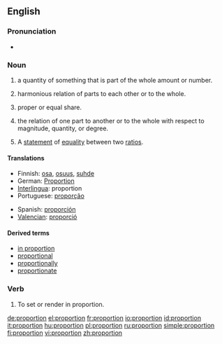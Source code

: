 ==English==

===Pronunciation===
*{{audio|en-us-proportion.ogg|Audio (US)}}

===Noun===
{{en-noun|s|-}}

# {{countable}} a quantity of something that is part of the whole amount or number.
# {{uncountable}} harmonious relation of parts to each other or to the whole.
# {{countable}} proper or equal share.
# {{uncountable}} the relation of one part to another or to the whole with respect to magnitude, quantity, or degree.
# {{context|mathematics|countable}} A [[statement]] of [[equality]] between two [[ratio]]s.

====Translations====
{{top}}
*Finnish: [[osa]], [[osuus]], [[suhde]]
*German: [[Proportion]] {{f}}
*[[Interlingua]]: proportion
*Portuguese: [[proporção]] {{f}}
{{mid}}
*Spanish: [[proporción]] {{f}}
*[[Valencian]]: [[proporció]] {{f}}
{{bottom}}

====Derived terms====
* [[in proportion]]
* [[proportional]]
* [[proportionally]]
* [[proportionate]]

===Verb===
{{en-verb}}

# {{art}} To set or render in proportion.

[[de:proportion]]
[[el:proportion]]
[[fr:proportion]]
[[io:proportion]]
[[id:proportion]]
[[it:proportion]]
[[hu:proportion]]
[[pl:proportion]]
[[ru:proportion]]
[[simple:proportion]]
[[fi:proportion]]
[[vi:proportion]]
[[zh:proportion]]